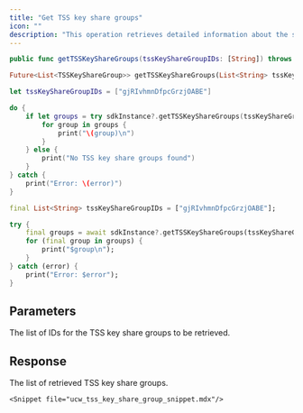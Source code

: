 ```yaml
---
title: "Get TSS key share groups"
icon: ""
description: "This operation retrieves detailed information about the specified TSS key share groups."
---
```


<CodeGroup>

```Swift iOS
public func getTSSKeyShareGroups(tssKeyShareGroupIDs: [String]) throws -> [TSSKeyShareGroup]
```

```Dart Flutter
Future<List<TSSKeyShareGroup>> getTSSKeyShareGroups(List<String> tssKeyShareGroupIDs) async 
```

</CodeGroup>


<RequestExample>

```Swift iOS
let tssKeyShareGroupIDs = ["gjRIvhmnDfpcGrzjOABE"]

do {
    if let groups = try sdkInstance?.getTSSKeyShareGroups(tssKeyShareGroupIDs: tssKeyShareGroupIDs) {
        for group in groups {
            print("\(group)\n")
        }
    } else {
        print("No TSS key share groups found")
    }
} catch {
    print("Error: \(error)")
}
```

```Dart Flutter
final List<String> tssKeyShareGroupIDs = ["gjRIvhmnDfpcGrzjOABE"];

try {
    final groups = await sdkInstance?.getTSSKeyShareGroups(tssKeyShareGroupIDs: tssKeyShareGroupIDs);
    for (final group in groups) {
        print("$group\n");
    }
} catch (error) {
    print("Error: $error");
}
```

</RequestExample>


## Parameters

<ParamField path="tssKeyShareGroupIDs" type="string[]">
The list of IDs for the TSS key share groups to be retrieved.
</ParamField>


## Response

<ResponseField name="tssKeyShareGroups" type="object[]">
The list of retrieved TSS key share groups.

  <Expandable title="child attributes">

    <Snippet file="ucw_tss_key_share_group_snippet.mdx"/>
    
  </Expandable>

</ResponseField>
